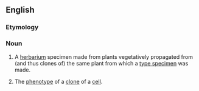 ==English==

===Etymology===
{{af|en|clone|-o-|-type}}

===Noun===
{{en-noun}}

# {{lb|en|taxonomy}} A [[herbarium]] specimen made from plants vegetatively propagated from (and thus clones of) the same plant from which a [[type specimen]] was made.
# {{lb|en|biology}} The [[phenotype]] of a [[clone]] of a [[cell]].